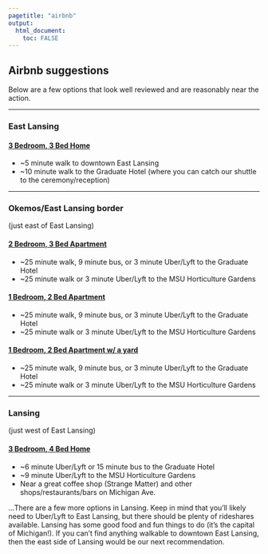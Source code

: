 ```yaml
---
pagetitle: "airbnb"
output: 
  html_document:
    toc: FALSE
---
```


## Airbnb suggestions
Below are a few options that look well reviewed and are reasonably near the action.

********************************************************************************
### East Lansing

#### [3 Bedroom, 3 Bed Home](https://www.airbnb.com/rooms/6614146?location=East%20Lansing%2C%20Michigan%2C%20United%20States&check_in=2023-08-18&check_out=2023-08-20&federated_search_id=256f5eaa-8987-4376-81fa-78ea1de6b442&source_impression_id=p3_1680666858_bXMYnhp1jXnl5%2BM8)
- ~5 minute walk to downtown East Lansing
- ~10 minute walk to the Graduate Hotel (where you can catch our shuttle to the ceremony/reception)

********************************************************************************
### Okemos/East Lansing border 
(just east of East Lansing)

#### [2 Bedroom, 3 Bed Apartment](https://www.airbnb.com/rooms/46259205?check_in=2023-08-18&check_out=2023-08-20&federated_search_id=073fc012-43f6-4340-9f38-11a9c0fff07f&source_impression_id=p3_1680662376_VYbTTabqSyl8Orae)
- ~25 minute walk, 9 minute bus, or 3 minute Uber/Lyft to the Graduate Hotel
- ~25 minute walk or 3 minute Uber/Lyft to the MSU Horticulture Gardens

#### [1 Bedroom, 2 Bed Apartment](https://www.airbnb.com/rooms/40067711?check_in=2023-08-18&check_out=2023-08-20&federated_search_id=256f5eaa-8987-4376-81fa-78ea1de6b442&source_impression_id=p3_1680662509_0wlpzSRzHlGsY2TT)
- ~25 minute walk, 9 minute bus, or 3 minute Uber/Lyft to the Graduate Hotel
- ~25 minute walk or 3 minute Uber/Lyft to the MSU Horticulture Gardens

#### [1 Bedroom, 2 Bed Apartment w/ a yard](https://www.airbnb.com/rooms/22955241?check_in=2023-08-18&check_out=2023-08-20&federated_search_id=a58838eb-cc6b-4b6d-ba4a-30e161e7513e&source_impression_id=p3_1680669226_Bx04i1Iw5Wr%2FIumA)
- ~25 minute walk, 9 minute bus, or 3 minute Uber/Lyft to the Graduate Hotel
- ~25 minute walk or 3 minute Uber/Lyft to the MSU Horticulture Gardens

********************************************************************************
### Lansing 
(just west of East Lansing)

#### [3 Bedroom, 4 Bed Home](https://www.airbnb.com/rooms/608013646460871555?check_in=2023-08-18&check_out=2023-08-20&federated_search_id=073fc012-43f6-4340-9f38-11a9c0fff07f&source_impression_id=p3_1680662342_67QD3khZOEc59IaE)
- ~6 minute Uber/Lyft or 15 minute bus to the Graduate Hotel
- ~9 minute Uber/Lyft to the MSU Horticulture Gardens 
- Near a great coffee shop (Strange Matter) and other shops/restaurants/bars on Michigan Ave.

…There are a few more options in Lansing. Keep in mind that you’ll likely need to Uber/Lyft to East Lansing, but there should be plenty of rideshares available. Lansing has some good food and fun things to do (it’s the capital of Michigan!). If you can’t find anything walkable to downtown East Lansing, then the east side of Lansing would be our next recommendation.
